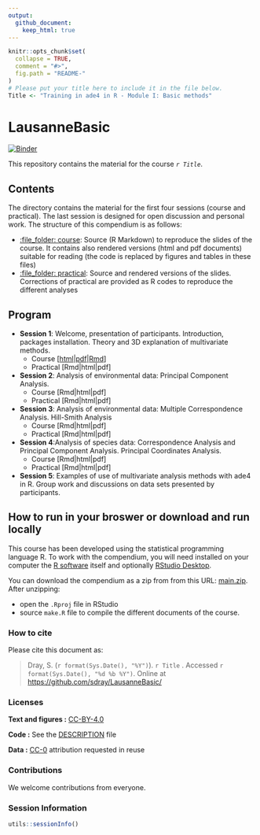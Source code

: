```yaml
---
output:
  github_document:
    keep_html: true
---
```


<!-- README.md is generated from README.Rmd. Please edit that file -->

```r
knitr::opts_chunk$set(
  collapse = TRUE,
  comment = "#>",
  fig.path = "README-"
)
# Please put your title here to include it in the file below.
Title <- "Training in ade4 in R - Module I: Basic methods"
```

# LausanneBasic

[![Binder](https://mybinder.org/badge_logo.svg)](https://mybinder.org/v2/gh/sdray/LausanneBasic/main?urlpath=rstudio)

This repository contains the material for the course *`r Title`*. 


## Contents

The directory contains the material for the first four sessions (course and practical). The last session is designed for open discussion and personal work. The structure of this compendium is as follows:

  - [:file\_folder: course](course): Source (R Markdown) to reproduce the slides of the course. It contains also rendered versions (html and pdf documents) suitable for reading (the code is replaced by figures and tables in these files)
  - [:file\_folder: practical](practical): Source and rendered versions of the slides. Corrections of practical are provided as R codes to reproduce the different analyses

## Program
* **Session 1**: Welcome, presentation of participants. Introduction, packages installation. Theory and 3D explanation of multivariate methods.
    - Course [[html](course/session1/session1.html)|[pdf](course/session1/session1.pdf)|[Rmd](course/session1/session1.Rmd)]
    - Practical [Rmd|html|pdf]
* **Session 2**: Analysis of environmental data: Principal Component Analysis.
    - Course [Rmd|html|pdf]
    - Practical [Rmd|html|pdf]
* **Session 3**: Analysis of environmental data: Multiple Correspondence Analysis. Hill-Smith Analysis
    - Course [Rmd|html|pdf]
    - Practical [Rmd|html|pdf]
* **Session 4**:Analysis of species data: Correspondence Analysis and Principal Component Analysis. Principal Coordinates Analysis.
    - Course [Rmd|html|pdf]
    - Practical [Rmd|html|pdf]
* **Session 5**: Examples of use of multivariate analysis methods with ade4 in R. Group work and discussions on data sets presented by participants.


## How to run in your broswer or download and run locally

This course has been developed using the statistical programming
language R. To work with the compendium, you will need
installed on your computer the [R software](https://cloud.r-project.org/)
itself and optionally [RStudio Desktop](https://rstudio.com/products/rstudio/download/).

You can download the compendium as a zip from from this URL:
[main.zip](https://github.com/sdray/LausanneBasic/archive/refs/heads/main.zip). After unzipping:

- open the `.Rproj` file in RStudio
- source `make.R` file to compile the different documents of the course.

### How to cite

Please cite this document as:

> Dray, S. (`r format(Sys.Date(), "%Y")`). `r Title` . Accessed `r format(Sys.Date(), "%d %b %Y")`. Online at <https://github.com/sdray/LausanneBasic/>


### Licenses

**Text and figures :**  [CC-BY-4.0](http://creativecommons.org/licenses/by/4.0/)

**Code :** See the [DESCRIPTION](DESCRIPTION) file

**Data :** [CC-0](http://creativecommons.org/publicdomain/zero/1.0/) attribution requested in reuse

### Contributions

We welcome contributions from everyone. 

### Session Information
```r
utils::sessionInfo()
```
